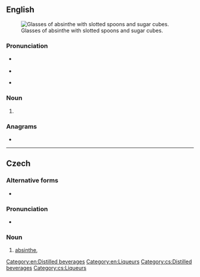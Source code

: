 {{also|Absinth}}
==English==
{{wikipedia|Bohemian style absinth}}
{{wikipedia|Absinthe}}

[[File:Two-absinthe-glasses.jpg|thumb|right|Glasses of absinthe with slotted spoons and sugar cubes.]]

===Pronunciation===
* {{a|UK}} {{IPA|en|/ˈæb.sɪnθ/}}
* {{audio|en|LL-Q1860 (eng)-Vealhurl-absinth.wav |Audio (UK)}}
* {{a|US}} {{IPA|en|/ˈæb.sɪnθ/}}

===Noun===
{{en-noun|~}}

# {{alternative form of|en|absinthe}}

===Anagrams===
* {{anagrams|en|a=abhinst|banisht}}

[[Category:en:Distilled beverages]]
[[Category:en:Liqueurs]]

----

==Czech==

===Alternative forms===
* {{alter|cs|absint||less common}}

===Pronunciation===
* {{cs-IPA|absint}}

===Noun===
{{cs-noun|g=m}}

# [[absinthe]], {{l|en|absinth}} {{gloss|alcoholic beverage}}

[[Category:cs:Distilled beverages]]
[[Category:cs:Liqueurs]]